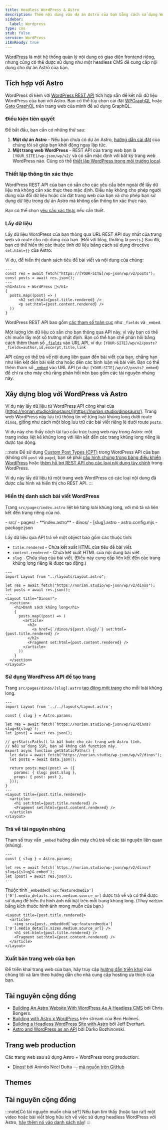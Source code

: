 ```yaml
---
title: Headless WordPress & Astro
description: Thêm nội dung vào dự án Astro của bạn bằng cách sử dụng WordPress làm CMS
sidebar:
  label: Wordpress
type: cms
stub: false
service: WordPress
i18nReady: true
---
```


[WordPress](https://wordpress.org/) là một hệ thống quản lý nội dung có giao diện frontend riêng, nhưng cũng có thể được sử dụng như một headless CMS để cung cấp nội dung cho dự án Astro của bạn.

## Tích hợp với Astro

WordPress đi kèm với [WordPress REST API](https://developer.wordpress.org/rest-api/) tích hợp sẵn để kết nối dữ liệu WordPress của bạn với Astro. Bạn có thể tùy chọn cài đặt [WPGraphQL](https://wordpress.org/plugins/wp-graphql/) hoặc [Gato GraphQL](https://wordpress.org/plugins/gatographql/) trên trang web của mình để sử dụng GraphQL.

### Điều kiện tiên quyết

Để bắt đầu, bạn cần có những thứ sau:

1. **Một dự án Astro** - Nếu bạn chưa có dự án Astro, [hướng dẫn cài đặt](/en/install-and-setup/) của chúng tôi sẽ giúp bạn khởi động ngay lập tức.
2. **Một trang web WordPress** - REST API của trang web bạn là `[YOUR_SITE]/wp-json/wp/v2/` và có sẵn mặc định với bất kỳ trang web WordPress nào. Cũng có thể [thiết lập WordPress trong môi trường local](https://wordpress.org/support/article/installing-wordpress-on-your-own-computer/).

### Thiết lập thông tin xác thực

WordPress REST API của bạn có sẵn cho các yêu cầu bên ngoài để lấy dữ liệu mà không cần xác thực theo mặc định. Điều này không cho phép người dùng sửa đổi dữ liệu hoặc cài đặt trang web của bạn và cho phép bạn sử dụng dữ liệu trong dự án Astro mà không cần thông tin xác thực nào.

Bạn có thể chọn [yêu cầu xác thực](https://developer.wordpress.org/rest-api/frequently-asked-questions/#require-authentication-for-all-requests) nếu cần thiết.

### Lấy dữ liệu

Lấy dữ liệu WordPress của bạn thông qua URL REST API duy nhất của trang web và route cho nội dung của bạn. (Đối với blog, thường là `posts`.) Sau đó, bạn có thể hiển thị các thuộc tính dữ liệu bằng cách sử dụng directive `set:html={}` của Astro.

Ví dụ, để hiển thị danh sách tiêu đề bài viết và nội dung của chúng:

```astro title="src/pages/index.astro"
---
const res = await fetch("https://[YOUR-SITE]/wp-json/wp/v2/posts");
const posts = await res.json();
---
<h1>Astro + WordPress 🚀</h1>
{
  posts.map((post) => (
      <h2 set:html={post.title.rendered} />
      <p set:html={post.content.rendered} />
  ))
}
```

WordPress REST API bao gồm [các tham số toàn cục](https://developer.wordpress.org/rest-api/using-the-rest-api/global-parameters/) như `_fields` và `_embed`.

Một lượng lớn dữ liệu có sẵn cho bạn thông qua API này, vì vậy bạn có thể chỉ muốn lấy một số trường nhất định. Bạn có thể hạn chế phản hồi bằng cách thêm tham số [`_fields`](https://developer.wordpress.org/rest-api/using-the-rest-api/global-parameters/#_fields) vào URL API, ví dụ: `[YOUR-SITE]/wp/v2/posts?_fields=author,id,excerpt,title,link`

API cũng có thể trả về nội dung liên quan đến bài viết của bạn, chẳng hạn như liên kết đến bài viết cha hoặc đến các bình luận về bài viết. Bạn có thể thêm tham số [`_embed`](https://developer.wordpress.org/rest-api/using-the-rest-api/global-parameters/#_embed) vào URL API (ví dụ: `[YOUR-SITE]/wp/v2/posts?_embed`) để chỉ ra cho máy chủ rằng phản hồi nên bao gồm các tài nguyên nhúng này.

## Xây dựng blog với WordPress và Astro

Ví dụ này lấy dữ liệu từ WordPress API công khai của [https://norian.studio/dinosaurs/](https://norian.studio/dinosaurs/). Trang web WordPress này lưu trữ thông tin về từng loài khủng long dưới route `dinos`, giống như cách một blog lưu trữ các bài viết riêng lẻ dưới route `posts`.

Ví dụ này cho thấy cách tái tạo cấu trúc trang web này trong Astro: một trang index liệt kê khủng long với liên kết đến các trang khủng long riêng lẻ được tạo động.

:::note
Để sử dụng [Custom Post Types (CPT)](https://learn.wordpress.org/lesson-plan/custom-post-types/) trong WordPress API của bạn (không chỉ `post` và `page`), bạn sẽ phải [cấu hình chúng trong bảng điều khiển WordPress](https://stackoverflow.com/questions/48536646/how-can-i-get-data-from-custom-post-type-using-wp-rest-api) hoặc [thêm hỗ trợ REST API cho các loại nội dung tùy chỉnh](https://developer.wordpress.org/rest-api/extending-the-rest-api/adding-rest-api-support-for-custom-content-types/) trong WordPress.

Ví dụ này lấy dữ liệu từ một trang web WordPress có các loại nội dung đã được cấu hình và hiển thị cho REST API.
:::

### Hiển thị danh sách bài viết WordPress

Trang `src/pages/index.astro` liệt kê từng loài khủng long, với mô tả và liên kết đến trang riêng của nó.

<FileTree title="Cấu trúc dự án">
- src/
  - pages/
    - **index.astro**
    - dinos/
      - [slug].astro
- astro.config.mjs
- package.json
</FileTree>

Lấy dữ liệu qua API trả về một object bao gồm các thuộc tính:

- `title.rendered` - Chứa kết xuất HTML của tiêu đề bài viết.
- `content.rendered` - Chứa kết xuất HTML của nội dung bài viết.
- `slug` - Chứa slug của bài viết. (Điều này cung cấp liên kết đến các trang khủng long riêng lẻ được tạo động.)

```astro title="/src/pages/index.astro"
---
import Layout from "../layouts/Layout.astro";

let res = await fetch("https://norian.studio/wp-json/wp/v2/dinos");
let posts = await res.json();
---
<Layout title="Dinos!">
  <section>
    <h1>Danh sách khủng long</h1>
    {
      posts.map((post) => (
        <article>
          <h2>
            <a href={`/dinos/${post.slug}/`} set:html={post.title.rendered} />
          </h2>
          <Fragment set:html={post.content.rendered} />
        </article>
      ))
    }
  </section>
</Layout>
```

### Sử dụng WordPress API để tạo trang

Trang `src/pages/dinos/[slug].astro` [tạo động một trang](/en/guides/routing/#dynamic-routes) cho mỗi loài khủng long.

```astro title="/src/pages/dinos/[slug].astro"
---
import Layout from '../../layouts/Layout.astro';

const { slug } = Astro.params;

let res = await fetch(`https://norian.studio/wp-json/wp/v2/dinos?slug=${slug}`);
let [post] = await res.json();

// getStaticPaths() là bắt buộc cho các trang web Astro tĩnh.
// Nếu sử dụng SSR, bạn sẽ không cần function này.
export async function getStaticPaths() {
  let data = await fetch("https://norian.studio/wp-json/wp/v2/dinos");
  let posts = await data.json();

  return posts.map((post) => ({
    params: { slug: post.slug },
    props: { post: post },
  }));
}
---
<Layout title={post.title.rendered}>
  <article>
    <h1 set:html={post.title.rendered} />
    <Fragment set:html={post.content.rendered} />
  </article>
</Layout>
```

### Trả về tài nguyên nhúng

Tham số truy vấn `_embed` hướng dẫn máy chủ trả về các tài nguyên liên quan (nhúng).

```astro title="src/pages/dinos/[slug].astro" /&_embed/
---
const { slug } = Astro.params;

let res = await fetch(`https://norian.studio/wp-json/wp/v2/dinos?slug=${slug}&_embed`);
let [post] = await res.json();
---
```

Thuộc tính `_embedded['wp:featuredmedia']['0'].media_details.sizes.medium.source_url` được trả về và có thể được sử dụng để hiển thị hình ảnh nổi bật trên mỗi trang khủng long. (Thay `medium` bằng kích thước hình ảnh mong muốn của bạn.)

```astro title="/src/pages/dinos/[slug].astro" {3}
<Layout title={post.title.rendered}>
  <article>
    <img src={post._embedded['wp:featuredmedia']['0'].media_details.sizes.medium.source_url} />
    <h1 set:html={post.title.rendered} />
    <Fragment set:html={post.content.rendered} />
  </article>
</Layout>
```

### Xuất bản trang web của bạn

Để triển khai trang web của bạn, hãy truy cập [hướng dẫn triển khai](/en/guides/deploy/) của chúng tôi và làm theo hướng dẫn cho nhà cung cấp hosting ưa thích của bạn.

## Tài nguyên cộng đồng

- [Building An Astro Website With WordPress As A Headless CMS](https://blog.openreplay.com/building-an-astro-website-with-wordpress-as-a-headless-cms/) bởi Chris Bongers.
- [Building with Astro x WordPress](https://www.youtube.com/watch?v=Jstqgklvfnc) trên stream của Ben Holmes.
- [Building a Headless WordPress Site with Astro](https://developers.wpengine.com/blog/building-a-headless-wordpress-site-with-astro) bởi Jeff Everhart.
- [Astro and WordPress as an API](https://darko.io/posts/wp-as-an-api/) bởi Darko Bozhinovski.

## Trang web production

Các trang web sau sử dụng Astro + WordPress trong production:

- [Dinos!](https://wc-dinos.netlify.app/) bởi Anindo Neel Dutta — [mã nguồn trên GitHub](https://github.com/leen-neel/astro-wordpress)

## Themes

<Grid>
  <Card title="Astro WordPress Starter" href="https://astro.build/themes/details/astro-wordpress-starter/" thumbnail="astro-wordpress-starter.png"/>
</Grid>

## Tài nguyên cộng đồng

<CardGrid>

  <LinkCard href="https://dev.to/bngmnn/leveraging-wordpress-as-a-headless-cms-for-your-astro-website-a-comprehensive-guide-a4d" title="Giới thiệu về Astro + WordPress"/>
  <LinkCard title="Astro + WPGraphQL cho các trang web WordPress an toàn hơn" href="https://www.youtube.com/watch?v=fWxn-r83ygQ" />
  <LinkCard title="Giảm thời gian build Headless WordPress với Astro's Content Layer API" href="https://andrewkepson.com/blog/headless-wordpress/build-time-astro-content-layer-api/"/>
  <LinkCard title="Cách thiết lập trang web Headless WordPress với Astro" href="https://dev.to/mathiasahlgren/how-to-set-up-a-headless-wordpress-site-with-astro-3a2h" />
  <LinkCard title="Xây dựng trang web tĩnh với WordPress và Astro" href="https://kinsta.com/blog/wordpress-astro/" />
  <LinkCard title="Chuyển sang Headless WordPress với Astro" href="https://www.youtube.com/watch?v=MP2TR6Z_YTc" />
  <LinkCard title="Sử dụng WordPress làm Headless CMS cho trang web Astro: Cấu hình API & Lấy dữ liệu" href="https://medium.com/@bangemann.dev/configure-wordpress-rest-api-setup-data-fetching-4af5161095f6" />
  <LinkCard title="WordPress Headless với Astro - Cài đặt Astro và Lấy bài viết với WP-GraphQL" href="https://www.youtube.com/watch?v=2PSqABrME28" />
  <LinkCard title="Tạo trang web Headless WordPress với Astro" href="https://www.youtube.com/watch?v=54U7dVmhyxE" />
  <LinkCard title="WPEngine Astro Headless WordPress Starter Demo" href="https://www.youtube.com/watch?v=BcoxZZIfESI" />
  <LinkCard title="Headless WordPress với Astro – Xây dựng blog đơn giản từ đầu với Tailwind CSS" href="https://fullstackdigital.io/blog/headless-wordpress-with-astro-build-a-simple-blog/" />
  <LinkCard title="Xây dựng trang web thương mại điện tử với Headless WordPress và Astro" href="https://shaxadd.medium.com/building-an-e-commerce-website-with-headless-wordpress-and-astro-2712d8c8b735" />
   <LinkCard title="Xây dựng trang web Headless WordPress với Astro" href="https://wpengine.com/builders/building-headless-wordpress-site-astro/" />
  <LinkCard title="Xây dựng trang web Astro với WordPress làm Headless CMS" href="https://blog.openreplay.com/building-an-astro-website-with-wordpress-as-a-headless-cms/" />
 

</CardGrid>

:::note[Có tài nguyên muốn chia sẻ?]
Nếu bạn tìm thấy (hoặc tạo ra!) một video hoặc bài viết blog hữu ích về việc sử dụng headless WordPress với Astro, [hãy thêm nó vào danh sách này](https://github.com/withastro/docs/edit/main/src/content/docs/en/guides/cms/wordpress.mdx)!
:::